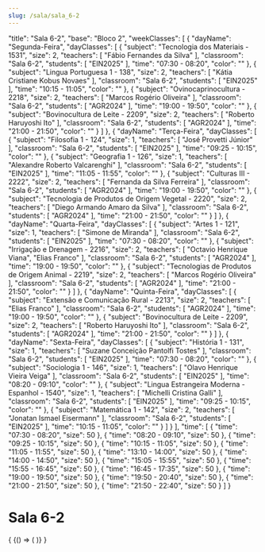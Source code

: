 ```yaml
---
slug: /sala/sala_6-2
---
```


  "title": "Sala 6-2",
  "base": "Bloco 2",
  "weekClasses": [
    {
      "dayName": "Segunda-Feira",
      "dayClasses": [
        {
          "subject": "Tecnologia dos Materiais - 1531",
          "size": 2,
          "teachers": [
            "Fábio Fernandes da Silva"
          ],
          "classroom": "Sala 6-2",
          "students": [
            "EIN2025"
          ],
          "time": "07:30 - 08:20",
          "color": ""
        },
        {
          "subject": "Lingua Portuguesa 1 - 138",
          "size": 2,
          "teachers": [
            "Kátia Cristiane Kobus Novaes"
          ],
          "classroom": "Sala 6-2",
          "students": [
            "EIN2025"
          ],
          "time": "10:15 - 11:05",
          "color": ""
        },
        {
          "subject": "Ovinocaprinocultura - 2218",
          "size": 2,
          "teachers": [
            "Marcos Rogério Oliveira"
          ],
          "classroom": "Sala 6-2",
          "students": [
            "AGR2024"
          ],
          "time": "19:00 - 19:50",
          "color": ""
        },
        {
          "subject": "Bovinocultura de Leite - 2209",
          "size": 2,
          "teachers": [
            "Roberto Haruyoshi Ito"
          ],
          "classroom": "Sala 6-2",
          "students": [
            "AGR2024"
          ],
          "time": "21:00 - 21:50",
          "color": ""
        }
      ]
    },
    {
      "dayName": "Terça-Feira",
      "dayClasses": [
        {
          "subject": "Filosofia 1 - 124",
          "size": 1,
          "teachers": [
            "José Provetti Júnior"
          ],
          "classroom": "Sala 6-2",
          "students": [
            "EIN2025"
          ],
          "time": "09:25 - 10:15",
          "color": ""
        },
        {
          "subject": "Geografia 1 - 126",
          "size": 1,
          "teachers": [
            "Alexandre Roberto Valcarenghi"
          ],
          "classroom": "Sala 6-2",
          "students": [
            "EIN2025"
          ],
          "time": "11:05 - 11:55",
          "color": ""
        },
        {
          "subject": "Culturas III - 2222",
          "size": 2,
          "teachers": [
            "Fernanda da Silva Ferreira"
          ],
          "classroom": "Sala 6-2",
          "students": [
            "AGR2024"
          ],
          "time": "19:00 - 19:50",
          "color": ""
        },
        {
          "subject": "Tecnologia de Produtos de Origem Vegetal - 2220",
          "size": 2,
          "teachers": [
            "Diego Armando Amaro da Silva"
          ],
          "classroom": "Sala 6-2",
          "students": [
            "AGR2024"
          ],
          "time": "21:00 - 21:50",
          "color": ""
        }
      ]
    },
    {
      "dayName": "Quarta-Feira",
      "dayClasses": [
        {
          "subject": "Artes 1 - 121",
          "size": 1,
          "teachers": [
            "Simone de Miranda"
          ],
          "classroom": "Sala 6-2",
          "students": [
            "EIN2025"
          ],
          "time": "07:30 - 08:20",
          "color": ""
        },
        {
          "subject": "Irrigação e Drenagem - 2216",
          "size": 2,
          "teachers": [
            "Octavio Henrique Viana",
            "Elias Franco"
          ],
          "classroom": "Sala 6-2",
          "students": [
            "AGR2024"
          ],
          "time": "19:00 - 19:50",
          "color": ""
        },
        {
          "subject": "Tecnologias de Produtos de Origem Animal - 2219",
          "size": 2,
          "teachers": [
            "Marcos Rogério Oliveira"
          ],
          "classroom": "Sala 6-2",
          "students": [
            "AGR2024"
          ],
          "time": "21:00 - 21:50",
          "color": ""
        }
      ]
    },
    {
      "dayName": "Quinta-Feira",
      "dayClasses": [
        {
          "subject": "Extensão e Comunicação Rural - 2213",
          "size": 2,
          "teachers": [
            "Elias Franco"
          ],
          "classroom": "Sala 6-2",
          "students": [
            "AGR2024"
          ],
          "time": "19:00 - 19:50",
          "color": ""
        },
        {
          "subject": "Bovinocultura de Leite - 2209",
          "size": 2,
          "teachers": [
            "Roberto Haruyoshi Ito"
          ],
          "classroom": "Sala 6-2",
          "students": [
            "AGR2024"
          ],
          "time": "21:00 - 21:50",
          "color": ""
        }
      ]
    },
    {
      "dayName": "Sexta-Feira",
      "dayClasses": [
        {
          "subject": "História 1 - 131",
          "size": 1,
          "teachers": [
            "Suzane Conceição Pantolfi Tostes"
          ],
          "classroom": "Sala 6-2",
          "students": [
            "EIN2025"
          ],
          "time": "07:30 - 08:20",
          "color": ""
        },
        {
          "subject": "Sociologia 1 - 146",
          "size": 1,
          "teachers": [
            "Olavo Henrique Vieira Veiga"
          ],
          "classroom": "Sala 6-2",
          "students": [
            "EIN2025"
          ],
          "time": "08:20 - 09:10",
          "color": ""
        },
        {
          "subject": "Lingua Estrangeira Moderna - Espanhol - 1540",
          "size": 1,
          "teachers": [
            "Michelli Cristina Galli"
          ],
          "classroom": "Sala 6-2",
          "students": [
            "EIN2025"
          ],
          "time": "09:25 - 10:15",
          "color": ""
        },
        {
          "subject": "Matemática 1 - 142",
          "size": 2,
          "teachers": [
            "Jonatan Ismael Eisermann"
          ],
          "classroom": "Sala 6-2",
          "students": [
            "EIN2025"
          ],
          "time": "10:15 - 11:05",
          "color": ""
        }
      ]
    }
  ],
  "time": [
    {
      "time": "07:30 - 08:20",
      "size": 50
    },
    {
      "time": "08:20 - 09:10",
      "size": 50
    },
    {
      "time": "09:25 - 10:15",
      "size": 50
    },
    {
      "time": "10:15 - 11:05",
      "size": 50
    },
    {
      "time": "11:05 - 11:55",
      "size": 50
    },
    {
      "time": "13:10 - 14:00",
      "size": 50
    },
    {
      "time": "14:00 - 14:50",
      "size": 50
    },
    {
      "time": "15:05 - 15:55",
      "size": 50
    },
    {
      "time": "15:55 - 16:45",
      "size": 50
    },
    {
      "time": "16:45 - 17:35",
      "size": 50
    },
    {
      "time": "19:00 - 19:50",
      "size": 50
    },
    {
      "time": "19:50 - 20:40",
      "size": 50
    },
    {
      "time": "21:00 - 21:50",
      "size": 50
    },
    {
      "time": "21:50 - 22:40",
      "size": 50
    }
  ]
}

# Sala 6-2

<div>
  {
    <BrowserOnly>
      {() => (
        <Grid
          title={data.title}
          weekClasses={data.weekClasses}
          time={data.time}
        />
      )}
    </BrowserOnly>
  }
</div>

